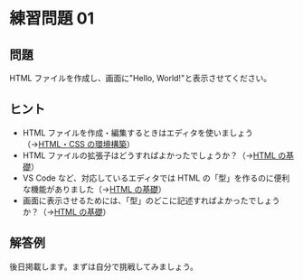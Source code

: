 # 練習問題 01

## 問題

HTML ファイルを作成し、画面に"Hello, World!"と表示させてください。

## ヒント

-   HTML ファイルを作成・編集するときはエディタを使いましょう（→[HTML・CSS の環境構築](/docs/prepare/htmlcss.mdx)）
-   HTML ファイルの拡張子はどうすればよかったでしょうか？（→[HTML の基礎](/docs/html/basis)）
-   VS Code など、対応しているエディタでは HTML の「型」を作るのに便利な機能がありました（→[HTML の基礎](/docs/html/basis)）
-   画面に表示させるためには、「型」のどこに記述すればよかったでしょうか？（→[HTML の基礎](/docs/html/basis)）

## 解答例

後日掲載します。まずは自分で挑戦してみましょう。
